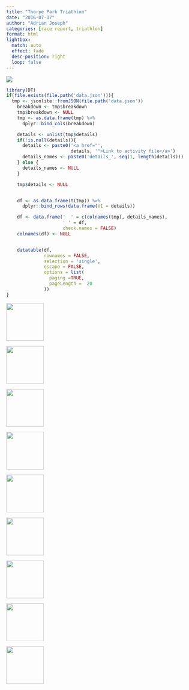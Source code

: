 ```yaml
---
title: "Thorpe Park Triathlon"
date: "2016-07-17"
author: "Adrian Joseph"
categories: [race report, triathlon]
format: html
lightbox:
  match: auto
  effect: fade
  desc-position: right
  loop: false
---
```


![](https://storage.googleapis.com/blogs_josa/sport/2016-07-17_THORPE_PARK_TRIATHLON/img/00.png)

```r
library(DT)
if(file.exists(file.path('data.json'))){
  tmp <- jsonlite::fromJSON(file.path('data.json'))
    breakdown <- tmp$breakdown
    tmp$breakdown <- NULL
    tmp <- as.data.frame(tmp) %>%
      dplyr::bind_cols(breakdown)

    details <- unlist(tmp$details)
    if(!is.null(details)){
      details <- paste0('<a href="',
                        details, '">Link to activity file</a>')
      details_names <- paste0('details_', seq(1, length(details)))
    } else {
      details_names <- NULL
    }

    tmp$details <- NULL


    df <- as.data.frame(t(tmp)) %>%
      dplyr::bind_rows(data.frame(V1 = details))

    df <- data.frame('  ' = c(colnames(tmp), details_names),
                     ' ' = df,
                     check.names = FALSE)
    colnames(df) <- NULL


    datatable(df,
              rownames = FALSE,
              selection = 'single',
              escape = FALSE,
              options = list(
                paging =TRUE,
                pageLength =  20
              ))
}
```





::: {layout-ncol=4}
![](https://storage.googleapis.com/blogs_josa/sport/2016-07-17_THORPE_PARK_TRIATHLON/img/00.png){ width="100" group="hi" }

![](https://storage.googleapis.com/blogs_josa/sport/2016-07-17_THORPE_PARK_TRIATHLON/img/01.png){ width="100" group="hi" }

![](https://storage.googleapis.com/blogs_josa/sport/2016-07-17_THORPE_PARK_TRIATHLON/img/02.jpg){ width="100" group="hi" }

![](https://storage.googleapis.com/blogs_josa/sport/2016-07-17_THORPE_PARK_TRIATHLON/img/02a.jpg){ width="100" group="hi" }

![](https://storage.googleapis.com/blogs_josa/sport/2016-07-17_THORPE_PARK_TRIATHLON/img/03.jpg){ width="100" group="hi" }

![](https://storage.googleapis.com/blogs_josa/sport/2016-07-17_THORPE_PARK_TRIATHLON/img/06.jpg){ width="100" group="hi" }

![](https://storage.googleapis.com/blogs_josa/sport/2016-07-17_THORPE_PARK_TRIATHLON/img/07.jpg){ width="100" group="hi" }

![](https://storage.googleapis.com/blogs_josa/sport/2016-07-17_THORPE_PARK_TRIATHLON/img/10.jpg){ width="100" group="hi" }

![](https://storage.googleapis.com/blogs_josa/sport/2016-07-17_THORPE_PARK_TRIATHLON/img/11.jpg){ width="100" group="hi" }


:::

